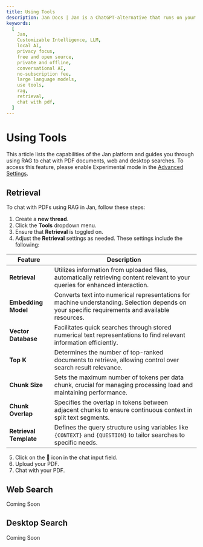 ```yaml
---
title: Using Tools
description: Jan Docs | Jan is a ChatGPT-alternative that runs on your own computer, with a local API server.
keywords:
  [
    Jan,
    Customizable Intelligence, LLM,
    local AI,
    privacy focus,
    free and open source,
    private and offline,
    conversational AI,
    no-subscription fee,
    large language models,
    use tools,
    rag,
    retrieval,
    chat with pdf,
  ]
---
```



# Using Tools
This article lists the capabilities of the Jan platform and guides you through using RAG to chat with PDF documents, web and desktop searches.
<Callout type="warning">
To access this feature, please enable Experimental mode in the [Advanced Settings](/guides/advanced/#enable-the-experimental-mode).
</Callout>

## Retrieval

To chat with PDFs using RAG in Jan, follow these steps:
<Steps>
1. Create a **new thread**.
2. Click the **Tools** dropdown menu.
3. Ensure that **Retrieval** is toggled on.
4. Adjust the **Retrieval** settings as needed. These settings include the following:

| Feature               | Description                                                                                                                                                   |
|-----------------------|---------------------------------------------------------------------------------------------------------------------------------------------------------------|
| **Retrieval**         | Utilizes information from uploaded files, automatically retrieving content relevant to your queries for enhanced interaction.                                  |
| **Embedding Model**   | Converts text into numerical representations for machine understanding. Selection depends on your specific requirements and available resources.              |
| **Vector Database**   | Facilitates quick searches through stored numerical text representations to find relevant information efficiently.                                            |
| **Top K**             | Determines the number of top-ranked documents to retrieve, allowing control over search result relevance.                                                     |
| **Chunk Size**        | Sets the maximum number of tokens per data chunk, crucial for managing processing load and maintaining performance.                                           |
| **Chunk Overlap**     | Specifies the overlap in tokens between adjacent chunks to ensure continuous context in split text segments.                                                  |
| **Retrieval Template**| Defines the query structure using variables like `{CONTEXT}` and `{QUESTION}` to tailor searches to specific needs.                                                |
5. Click on the 📎 icon in the chat input field.
6. Upload your PDF.
7. Chat with your PDF.
</Steps>

## Web Search

<Callout type="info">
  Coming Soon
</Callout>

## Desktop Search

<Callout type="info">
  Coming Soon
</Callout>